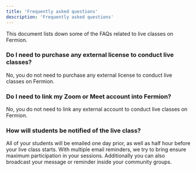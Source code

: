 ```yaml
---
title: 'Frequently asked questions'
description: 'Frequently asked questions'
---
```



This document lists down some of the FAQs related to live classes on Fermion.

### Do I need to purchase any external license to conduct live classes?

No, you do not need to purchase any external license to conduct live classes on Fermion.

### Do I need to link my Zoom or Meet account into Fermion?

No, you do not need to link any external account to conduct live classes on Fermion.

### How will students be notified of the live class?

All of your students will be emailed one day prior, as well as half hour before your live class starts. With multiple email reminders, we try to bring ensure maximum participation in your sessions. Additionally you can also broadcast your message or reminder inside your community groups.
